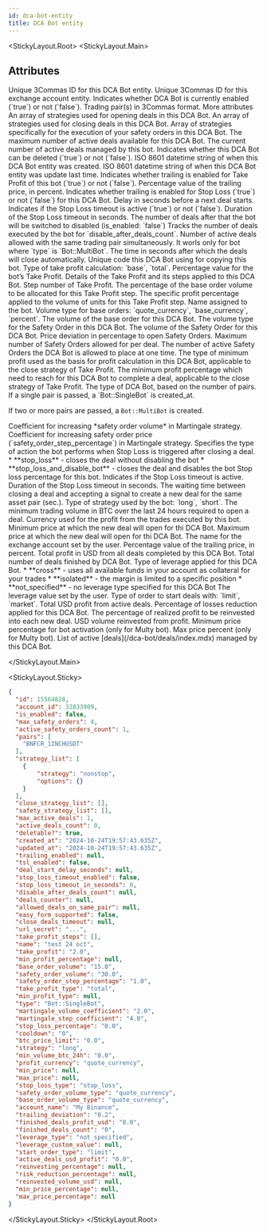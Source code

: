 ```yaml
---
id: dca-bot-entity
title: DCA Bot entity
---
```



<StickyLayout.Root>
<StickyLayout.Main>

## Attributes

<ApiParam name='id' type='integer' id="id">
     Unique 3Commas ID for this DCA Bot entity.
</ApiParam>

<ApiParam name='account_id' type='integer' id="account_id">
     Unique 3Commas ID for this exchange account entity.
</ApiParam>

<ApiParam name='is_enabled' type='boolean' id="is_enabled">
     Indicates whether DCA Bot is currently enabled (`true`) or not (`false`).
</ApiParam>

<ApiParam name='pairs' type='string' id="pairs">
     Trading pair(s) in 3Commas format.
</ApiParam>


<CollapseAll>
<CollapseAllHeading> More attributes <CollapseAllButton /> </CollapseAllHeading>

<CollapsibleApiParam name='strategy_list' type='array[json]' id="strategy_list">
     An array of strategies used for opening deals in this DCA Bot.
</CollapsibleApiParam>

<CollapsibleApiParam name='close_strategy_list' type='array[json]' id="close_strategy_list">
     An array of strategies used for closing deals in this DCA Bot.
</CollapsibleApiParam>

<CollapsibleApiParam name='safety_strategy_list' type='array[json]' id="safety_strategy_list">
     Array of strategies specifically for the execution of your safety orders in this DCA Bot.
</CollapsibleApiParam>

<CollapsibleApiParam name='max_active_deals' type='integer' id="max_active_deals">
The maximum number of active deals available for this DCA Bot.

<ParameterRange defaultVal="1" />
</CollapsibleApiParam>

<CollapsibleApiParam name='active_deals_count' type='string' id="active_deals_count">
The current number of active deals managed by this bot.
</CollapsibleApiParam>

<CollapsibleApiParam name='deletable?' type='boolean' id="deletable?">
     Indicates whether this DCA Bot can be deleted (`true`) or not (`false`).
</CollapsibleApiParam>

<CollapsibleApiParam name='created_at' type='string' id="created_at">
     ISO 8601 datetime string of when this DCA Bot entity was created.
</CollapsibleApiParam>

<CollapsibleApiParam name='updated_at' type='string' id="updated_at">
     ISO 8601 datetime string of when this DCA Bot entity was update last time.
</CollapsibleApiParam>

<CollapsibleApiParam name='trailing_enabled' type='boolean' id="trailing_enabled">
     Indicates whether trailing is enabled for Take Profit of this bot (`true`) or not (`false`).
</CollapsibleApiParam>

<CollapsibleApiParam name='trailing_deviation' type='number' id="trailing_deviation">
     Percentage value of the trailing price, in percent.
</CollapsibleApiParam>

<CollapsibleApiParam name='tsl_enabled' type='boolean' id="tsl_enabled">
     Indicates whether trailing is enabled for Stop Loss (`true`) or not (`false`) for this DCA Bot.
</CollapsibleApiParam>

<CollapsibleApiParam name='deal_start_delay_seconds' type='integer or null' id="deal_start_delay_seconds">
     Delay in seconds before a next deal starts.
</CollapsibleApiParam>

<CollapsibleApiParam name="stop_loss_timeout_enabled" type="boolean" id="stop_loss_timeout_enabled">
     Indicates if the Stop Loss timeout is active (`true`) or not (`false`).
</CollapsibleApiParam>

<CollapsibleApiParam name="stop_loss_timeout_in_seconds" type="boolean" id="stop_loss_timeout_in_seconds">
     Duration of the Stop Loss timeout in seconds.
</CollapsibleApiParam>

<CollapsibleApiParam name="disable_after_deals_count" type="integer" id="disable_after_deals_count">
     The number of deals after that the bot will be switched to disabled (is_enabled: `false`)
</CollapsibleApiParam>

<CollapsibleApiParam name="deals_counter" type="integer" id="deals_counter">
 Tracks the number of deals executed by the bot for `disable_after_deals_count`.
</CollapsibleApiParam>

<CollapsibleApiParam name="allowed_deals_on_same_pair" type="integer or null" id="allowed_deals_on_same_pair">
 Number of active deals allowed with the same trading pair simultaneously. It worls only for bot where `type` is `Bot::MultiBot`.
</CollapsibleApiParam>

<CollapsibleApiParam name="close_deals_timeout" type="integer or null" id="allowed_deals_on_same_pair">
 The time in seconds after which the deals will close automatically.
</CollapsibleApiParam>

<CollapsibleApiParam name="url_secret" type="string" id="url_secret">
 Unique code this DCA Bot using for copying this bot.
</CollapsibleApiParam>

<CollapsibleApiParam name="take_profit_type" type="string" id="take_profit_type">
 Type of take profit calculation: `base`, `total`.
</CollapsibleApiParam>

<CollapsibleApiParam name="take_profit" type="number" id="take_profit">
 Percentage value for the bot’s Take Profit.
</CollapsibleApiParam>

<CollapsibleApiParam name="take_profit_steps" type="object" id="take_profit_steps">
 Details of the Take Profit and its steps applied to this DCA Bot.
 <CollapsibleNestedParams>
     <ApiParam name='id' type="integer" id="id">
        Step number of Take Profit.
      </ApiParam>
     <ApiParam name='amount_percentage' type="string" id="amount_percentage">
        The percentage of the base order volume to be allocated for this Take Profit step.
      </ApiParam>
     <ApiParam name='profit_percentage' type="string" id="profit_percentage">
        The specific profit percentage applied to the volume of units for this Take Profit step.
     </ApiParam>
  </CollapsibleNestedParams>
</CollapsibleApiParam>

<CollapsibleApiParam name="name" type="string" id="name">
 Name assigned to the bot.
</CollapsibleApiParam>

<CollapsibleApiParam name="base_order_volume_type" type="string" id="base_order_volume_type">
 Volume type for base orders: `quote_currency`, `base_currency`, `percent`.
</CollapsibleApiParam>

<CollapsibleApiParam name="base_order_volume" type="number" id="base_order_volume">
 The volume of the base order for this DCA Bot.
</CollapsibleApiParam>

<CollapsibleApiParam name="safety_order_volume_type" type="string" id="safety_order_volume_type">
 The volume type for the Safety Order in this DCA Bot.
</CollapsibleApiParam>

<CollapsibleApiParam name="safety_order_volume" type="string" id="safety_order_volume">
 The volume of the Safety Order for this DCA Bot.
</CollapsibleApiParam>

<CollapsibleApiParam name="safety_order_step_percentage" type="number" id="safety_order_step_percentage">
 Price deviation in percentage to open Safety Orders.
</CollapsibleApiParam>

<CollapsibleApiParam name="max_safety_orders" type="integer" id="max_safety_orders">
 Maximum number of Safety Orders allowed for per deal.
</CollapsibleApiParam>

<CollapsibleApiParam name="active_safety_orders_count" type="integer" id="active_safety_orders_count">
 The number of active Safety Orders the DCA Bot is allowed to place at one time.
</CollapsibleApiParam>

<CollapsibleApiParam name="min_profit_type" type="string or null" id="min_profit_type">
 The type of minimum profit used as the basis for profit calculation in this DCA Bot, applicable to the close strategy of Take Profit.
</CollapsibleApiParam>

<CollapsibleApiParam name="min_profit_percentage" type="string or null" id="min_profit_percentage">
 The minimum profit percentage which need to reach for this DCA Bot to complete a deal, applicable to the close strategy of Take Profit.
</CollapsibleApiParam>

<CollapsibleApiParam name="type" type="string" id="type">
 The type of DCA Bot, based on the number of pairs. If a single pair is passed, a `Bot::SingleBot` is created_at.

 If two or more pairs are passed, a `Bot::MultiBot` is created.
</CollapsibleApiParam>

<CollapsibleApiParam name="martingale_volume_coefficient" type="number" id="martingale_volume_coefficient">
 Coefficient for increasing *safety order volume* in Martingale strategy.
</CollapsibleApiParam>

<CollapsibleApiParam name="martingale_step_coefficient" type="number" id="martingale_step_coefficient">
 Coefficient for increasing safety order price (`safety_order_step_percentage`) in Martingale strategy.
</CollapsibleApiParam>

<CollapsibleApiParam name="stop_loss_type" type="string" id="stop_loss_type">
 Specifies the type of action the bot performs when Stop Loss is triggered after closing a deal.
     <CollapsibleNestedParams openName="Hide allowed values" collapsedName="Show allowed values">
      * **stop_loss** - closes the deal without disabling the bot
      * **stop_loss_and_disable_bot** - closes the deal and disables the bot
     </CollapsibleNestedParams>
</CollapsibleApiParam>

<CollapsibleApiParam name="stop_loss_percentage" type="number" id="stop_loss_percentage">
 Stop loss percentage for this bot.
</CollapsibleApiParam>

<CollapsibleApiParam name="stop_loss_timeout_enabled" type="boolean" id="stop_loss_timeout_enabled">
 Indicates if the Stop Loss timeout is active.
</CollapsibleApiParam>

<CollapsibleApiParam name="stop_loss_timeout_in_seconds" type="integer" id="stop_loss_timeout_in_seconds">
 Duration of the Stop Loss timeout in seconds.
</CollapsibleApiParam>

<CollapsibleApiParam name="cooldown" type="number" id="cooldown">
 The waiting time between closing a deal and accepting a signal to create a new deal for the same asset pair (sec.).
</CollapsibleApiParam>

<CollapsibleApiParam name="strategy" type="string" id="strategy">
 Type of strategy used by the bot: `long`, `short`.
</CollapsibleApiParam>

<CollapsibleApiParam name="min_volume_btc_24h" type="number" id="min_volume_btc_24h">
 The minimum trading volume in BTC over the last 24 hours required to open a deal.
</CollapsibleApiParam>

<CollapsibleApiParam name="profit_currency" type="string" id="profit_currency">
 Currency used for the profit from the trades executed by this bot.
</CollapsibleApiParam>

<CollapsibleApiParam name="min_price" type="string or null" id="min_price">
 Minimum price at which the new deal will open for thi DCA Bot.
</CollapsibleApiParam>

<CollapsibleApiParam name="max_price" type="string or null" id="max_price">
 Maximum price at which the new deal will open for thi DCA Bot.
</CollapsibleApiParam>

<CollapsibleApiParam name="account_name" type="string" id="account_name">
 The name for the exchange account set by the user.
</CollapsibleApiParam>

<CollapsibleApiParam name="trailing_deviation" type="number" id="trailing_deviation">
 Percentage value of the trailing price, in percent.
</CollapsibleApiParam>

<CollapsibleApiParam name="finished_deals_profit_usd" type="string" id="finished_deals_profit_usd">
 Total profit in USD from all deals completed by this DCA Bot.
</CollapsibleApiParam>

<CollapsibleApiParam name="finished_deals_count" type="string" id="finished_deals_count">
 Total number of deals finished by DCA Bot.
</CollapsibleApiParam>

<CollapsibleApiParam name="leverage_type" type="string" id="leverage_type">
  Type of leverage applied for this DCA Bot.
  <CollapsibleNestedParams openName="Hide allowed values" collapsedName="Show allowed values">
       * **cross** - uses all available funds in your account as collateral for your trades
       * **isolated** - the margin is limited to a specific position
       * **not_specified** - no leverage type specified for this DCA Bot
  </CollapsibleNestedParams>
</CollapsibleApiParam>

<CollapsibleApiParam name="leverage_custom_value" type="string" id="leverage_custom_value">
 The leverage value set by the user.
</CollapsibleApiParam>

<CollapsibleApiParam name="start_order_type" type="string" id="start_order_type">
 Type of order to start deals with: `limit`, `market`.
</CollapsibleApiParam>

<CollapsibleApiParam name="active_deals_usd_profit" type="string" id="active_deals_usd_profit">
 Total USD profit from active deals.
</CollapsibleApiParam>

<CollapsibleApiParam name="risk_reduction_percentage" type="number" id="risk_reduction_percentage">
 Percentage of losses reduction applied for this DCA Bot.
</CollapsibleApiParam>

<CollapsibleApiParam name="reinvesting_percentage" type="number" id="reinvesting_percentage">
 The percentage of realized profit to be reinvested into each new deal.
</CollapsibleApiParam>

<CollapsibleApiParam name="reinvested_volume_usd" type="number or null" id="reinvested_volume_usd">
 USD volume reinvested from profit.
</CollapsibleApiParam>

<CollapsibleApiParam name="min_price_percentage" type="string or null" id="min_price_percentage">
 Minimum price percentage for bot activation (only for Multy bot).
</CollapsibleApiParam>

<CollapsibleApiParam name="max_price_percentage" type="string or null" id="max_price_percentage">
 Max price percent (only for Multy bot).
</CollapsibleApiParam>

<CollapsibleApiParam name="active_deals" type="array" id="active_deals">
  List of active [deals](/dca-bot/deals/index.mdx) managed by this DCA Bot.
</CollapsibleApiParam>
</CollapseAll>

</StickyLayout.Main>

<StickyLayout.Sticky>

```json title="DCA Bot entity"
{
  "id": 15564828,
  "account_id": 32833909,
  "is_enabled": false,
  "max_safety_orders": 4,
  "active_safety_orders_count": 1,
  "pairs": [
    "BNFCR_1INCHUSDT"
  ],
  "strategy_list": [
    {
        "strategy": "nonstop",
        "options": {}
    }
  ],
  "close_strategy_list": [],
  "safety_strategy_list": [],
  "max_active_deals": 1,
  "active_deals_count": 0,
  "deletable?": true,
  "created_at": "2024-10-24T19:57:43.635Z",
  "updated_at": "2024-10-24T19:57:43.635Z",
  "trailing_enabled": null,
  "tsl_enabled": false,
  "deal_start_delay_seconds": null,
  "stop_loss_timeout_enabled": false,
  "stop_loss_timeout_in_seconds": 0,
  "disable_after_deals_count": null,
  "deals_counter": null,
  "allowed_deals_on_same_pair": null,
  "easy_form_supported": false,
  "close_deals_timeout": null,
  "url_secret": "...",
  "take_profit_steps": [],
  "name": "test 24 oct",
  "take_profit": "2.0",
  "min_profit_percentage": null,
  "base_order_volume": "15.0",
  "safety_order_volume": "30.0",
  "safety_order_step_percentage": "1.0",
  "take_profit_type": "total",
  "min_profit_type": null,
  "type": "Bot::SingleBot",
  "martingale_volume_coefficient": "2.0",
  "martingale_step_coefficient": "4.0",
  "stop_loss_percentage": "0.0",
  "cooldown": "0",
  "btc_price_limit": "0.0",
  "strategy": "long",
  "min_volume_btc_24h": "0.0",
  "profit_currency": "quote_currency",
  "min_price": null,
  "max_price": null,
  "stop_loss_type": "stop_loss",
  "safety_order_volume_type": "quote_currency",
  "base_order_volume_type": "quote_currency",
  "account_name": "My Binance",
  "trailing_deviation": "0.2",
  "finished_deals_profit_usd": "0.0",
  "finished_deals_count": "0",
  "leverage_type": "not_specified",
  "leverage_custom_value": null,
  "start_order_type": "limit",
  "active_deals_usd_profit": "0.0",
  "reinvesting_percentage": null,
  "risk_reduction_percentage": null,
  "reinvested_volume_usd": null,
  "min_price_percentage": null,
  "max_price_percentage": null
}
```

</StickyLayout.Sticky>
</StickyLayout.Root>